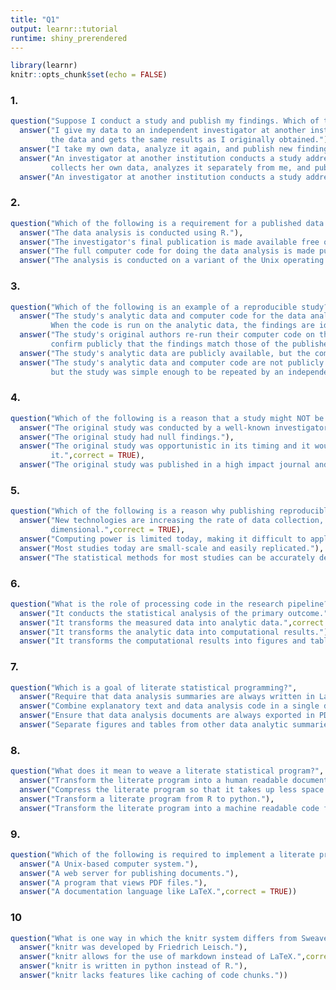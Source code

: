 ```yaml
---
title: "Q1"
output: learnr::tutorial
runtime: shiny_prerendered
---
```


```r
library(learnr)
knitr::opts_chunk$set(echo = FALSE)
```

### 1.

```r
question("Suppose I conduct a study and publish my findings. Which of the following is an example of a replication of my study?",
  answer("I give my data to an independent investigator at another institution, she analyzes
         the data and gets the same results as I originally obtained."),
  answer("I take my own data, analyze it again, and publish new findings."),
  answer("An investigator at another institution conducts a study addressing the same question,
         collects her own data, analyzes it separately from me, and publishes her own findings.",correct = TRUE),
  answer("An investigator at another institution conducts a study addressing a different scientific question and publishes her findings."))
```

### 2.

```r
question("Which of the following is a requirement for a published data analysis to be reproducible?",
  answer("The data analysis is conducted using R."),
  answer("The investigator's final publication is made available free of charge."),
  answer("The full computer code for doing the data analysis is made publicly available.",correct = TRUE),
  answer("The analysis is conducted on a variant of the Unix operating system."))
```

### 3.

```r
question("Which of the following is an example of a reproducible study?",
  answer("The study's analytic data and computer code for the data analysis are publicly available.
         When the code is run on the analytic data, the findings are identical to the published results.",correct = TRUE),
  answer("The study's original authors re-run their computer code on their analytic data and 
         confirm publicly that the findings match those of the published results."),
  answer("The study's analytic data are publicly available, but the computer code is not."),
  answer("The study's analytic data and computer code are not publicly available,
         but the study was simple enough to be repeated by an independent investigator."))
```

### 4.

```r
question("Which of the following is a reason that a study might NOT be fully replicated?",
  answer("The original study was conducted by a well-known investigator."),
  answer("The original study had null findings."),
  answer("The original study was opportunistic in its timing and it would be difficult to find a similar context in which to repeat
         it.",correct = TRUE),
  answer("The original study was published in a high impact journal and is considered authoritative."))
```

### 5.

```r
question("Which of the following is a reason why publishing reproducible research is increasingly important?",
  answer("New technologies are increasing the rate of data collection, creating datasets that are more complex and extremely high
         dimensional.",correct = TRUE),
  answer("Computing power is limited today, making it difficult to apply sophisticated statistical methods."),
  answer("Most studies today are small-scale and easily replicated."),
  answer("The statistical methods for most studies can be accurately described using plain language."))
```

### 6.

```r
question("What is the role of processing code in the research pipeline?",
  answer("It conducts the statistical analysis of the primary outcome."),
  answer("It transforms the measured data into analytic data.",correct = TRUE),
  answer("It transforms the analytic data into computational results."),
  answer("It transforms the computational results into figures and tables."))
```

### 7.

```r
question("Which is a goal of literate statistical programming?",
  answer("Require that data analysis summaries are always written in LaTeX."),
  answer("Combine explanatory text and data analysis code in a single document.",correct = TRUE),
  answer("Ensure that data analysis documents are always exported in PDF format."),
  answer("Separate figures and tables from other data analytic summaries."))
```

### 8.

```r
question("What does it mean to weave a literate statistical program?",
  answer("Transform the literate program into a human readable document.",correct = TRUE),
  answer("Compress the literate program so that it takes up less space."),
  answer("Transform a literate program from R to python."),
  answer("Transform the literate program into a machine readable code file."))
```

### 9.

```r
question("Which of the following is required to implement a literate programming system?",
  answer("A Unix-based computer system."),
  answer("A web server for publishing documents."),
  answer("A program that views PDF files."),
  answer("A documentation language like LaTeX.",correct = TRUE))
```

### 10

```r
question("What is one way in which the knitr system differs from Sweave?",
  answer("knitr was developed by Friedrich Leisch."),
  answer("knitr allows for the use of markdown instead of LaTeX.",correct = TRUE),
  answer("knitr is written in python instead of R."),
  answer("knitr lacks features like caching of code chunks."))
```